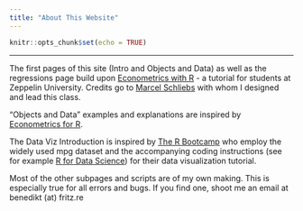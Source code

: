 ---
title: "About This Website"
---
```{r setup, include=FALSE}
knitr::opts_chunk$set(echo = TRUE)
```

***

The first pages of this site (Intro and Objects and Data) as well as the regressions page build upon [Econometrics with R](https://schliebs.github.io/Applied_Econometrics_with_R) - a tutorial for students at Zeppelin University. Credits go to [Marcel Schliebs](https://github.com/schliebs) with whom I designed and lead this class. 

"Objects and Data" examples and explanations are inspired by [Econometrics for R](http://www.urfie.net/).

The Data Viz Introduction is inspired by [The R Bootcamp](https://therbootcamp.github.io/) who employ the widely used mpg dataset and the accompanying coding instructions (see for example [R for Data Science](https://r4ds.had.co.nz/data-visualisation.html)) for their data visualization tutorial. 

Most of the other subpages and scripts are of my own making. This is especially true for all errors and bugs. If you find one, shoot me an email at benedikt (at) fritz.re

